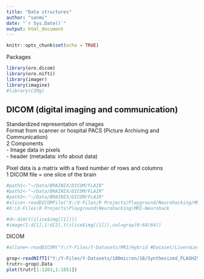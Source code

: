 ```yaml
---
title: "Data structures"
author: "sanmi"
date: "`r Sys.Date()`"
output: html_document
---
```


```r
knitr::opts_chunk$set(echo = TRUE)
```

Packages  
```r

library(oro.dicom)
library(oro.nifti)
library(imager)
library(imagine)
#library(CIMg)

```


## DICOM (digital imaging and communication)    
Standardized representation of images  
Format from scanner or hospital PACS (Picture Archiving and Communication)    
2 Components  
- Image data in pixels  
- header (metadata: info about data)  

Pixel data is a matrix with a fixed number of rows and columns  
1 DICOM file = one slice of the brain  

```r

#path1<-"~/Data/BRAINIX/DICOM/FLAIR"
#path2<-"~/Data/BRAINIX/DICOM/FLAIR"
#path3<-"~/Data/BRAINIX/DICOM/FLAIR"
#slice<-readDICOMFile("X:/X-Files/R Projects/Playground/Neurohacking/MRI-Neurohack/Data/BRAINIX/DICOM/FLAIR/IM-0001-0001.dcm")
#X:\X-Files\R Projects\Playground\Neurohacking\MRI-Neurohack

```


```r

#d<-dim(t(slice$img[[1]]))
#image(1:d[1],1:d[2],t(slice$img[[1]]),col=gray(0:64/64))

```


DICOM  
```r

#allone<-readDICOM("Y:/Y-Files/Y-Datasets/MRI/Hybrid #Dataset/LiverwLesionsII/Liver-001_1.3.6.1.4.1.9590.100.1.2.36423839435553950626680788651426579845")

```

```r


grop<-readNIfTI("Y:/Y-Files/Y-Datasets/100micron/16/Synthesized_FLASH25_100um.nii")
trutr<-grop@.Data
plot(trutr[1:1263,1:1651])


```

